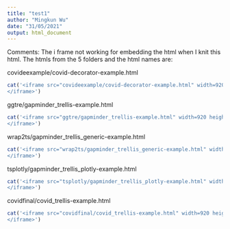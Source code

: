 ```yaml
---
title: "test1"
author: "Mingkun Wu"
date: "31/05/2021"
output: html_document
---
```


Comments: The i frame not working for embedding the html when I knit this html. The htmls from the 5 folders and the html names are: 

covideexample/covid-decorator-example.html

```r
cat('<iframe src="covideexample/covid-decorator-example.html" width=920 height=600 frameBorder=0>
</iframe>')
```

ggtre/gapminder_trellis-example.html

```r
cat('<iframe src="ggtre/gapminder_trellis-example.html" width=920 height=600 frameBorder=0>
</iframe>')
```

wrap2ts/gapminder_trellis_generic-example.html

```r
cat('<iframe src="wrap2ts/gapminder_trellis_generic-example.html" width=920 height=600 frameBorder=0>
</iframe>')
```

tsplotly/gapminder_trellis_plotly-example.html

```r
cat('<iframe src="tsplotly/gapminder_trellis_plotly-example.html" width=920 height=600 frameBorder=0>
</iframe>')
```


covidfinal/covid_trellis-example.html

```r
cat('<iframe src="covidfinal/covid_trellis-example.html" width=920 height=600 frameBorder=0>
</iframe>')
```



